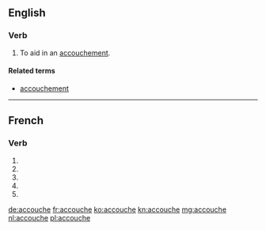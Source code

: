 {{also|accouché}}
==English==

===Verb===
{{en-verb|accouch}}

# {{lb|en|transitive}} To aid in an [[accouchement]].

====Related terms====
* [[accouchement]]

----

==French==

===Verb===
{{fr-verb-form}}

# {{inflection of|accoucher||1|s|pres|indc|lang=fr}}
# {{inflection of|accoucher||3|s|pres|indc|lang=fr}}
# {{inflection of|accoucher||1|s|pres|subj|lang=fr}}
# {{inflection of|accoucher||3|s|pres|subj|lang=fr}}
# {{inflection of|accoucher||2|s|impr|lang=fr}}

[[de:accouche]]
[[fr:accouche]]
[[ko:accouche]]
[[kn:accouche]]
[[mg:accouche]]
[[nl:accouche]]
[[pl:accouche]]